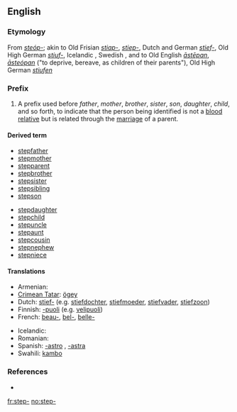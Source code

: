 ==English==

===Etymology===
From {{etyl|ang}} ''[[steóp-]]''; akin to Old Frisian ''[[stiap-]]'', ''[[stiep-]]'', Dutch and German ''[[stief-]]'', Old High German ''[[stiuf-]]'', Icelandic {{term|stjúp-|lang=is}}, Swedish {{term|styv-|lang=se}}, and to Old English ''[[āstēpan]]'', ''[[āsteópan]]'' ("to deprive, bereave, as children of their parents"), Old High German ''[[stiufen]]''

===Prefix===
{{infl|en|prefix}}

# A prefix used before ''father'', ''mother'', ''brother'', ''sister'', ''son'', ''daughter'', ''child'', and so forth, to indicate that the person being identified is not a [[blood relative]] but is related through the [[marriage]] of a parent.

====Derived term====
{{rel-top|terms derived using ''step-''}}
* [[stepfather]]
* [[stepmother]]
* [[stepparent]]
* [[stepbrother]]
* [[stepsister]]
* [[stepsibling]]
* [[stepson]]
{{rel-mid}}
* [[stepdaughter]]
* [[stepchild]]
* [[stepuncle]]
* [[stepaunt]]
* [[stepcousin]]
* [[stepnephew]]
* [[stepniece]]
{{rel-bottom}}

====Translations====
{{trans-top|A prefix used to indicate that the person being identified is not a blood relative}}
* Armenian: {{t-|hy|խորթ|tr=xort'}}
* [[Crimean Tatar]]: [[ögey]]
* Dutch: [[stief-]] (e.g. [[stiefdochter]], [[stiefmoeder]], [[stiefvader]], [[stiefzoon]])
* Finnish: [[-puoli]] (e.g. [[velipuoli]])
* French: [[beau-]], [[bel-]], [[belle-]]
{{trans-mid}}
* Icelandic: {{t-|is|stjúp-}}
* Romanian: {{t-|ro|vitreg}}
* Spanish: [[-astro]] {{m}}, [[-astra]] {{f}}
* Swahili: [[kambo]]
{{trans-bottom}}

===References===
* {{R:Webster 1913}}

[[fr:step-]]
[[no:step-]]